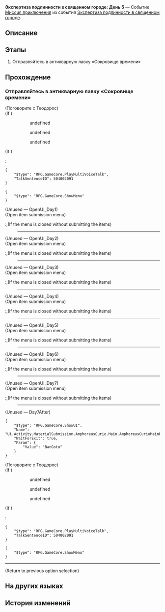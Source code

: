 {{Дополнить|Диалоги.}}
{{Миссия Инфобокс
|id              = 8031405
|Название        = 
|Изображение     = Миссия Освоения Экспертиза подлинности в священном городе День 5.png
|Тип             = Миссия приключения
|События         = Экспертиза подлинности в священном городе
|Глава           = 
|Условия         = Завершена [[Миссия приключения]] ''[[Экспертиза подлинности в священном городе: День 4]]''
|Персонажи       = Первопроходец; Теодорос
|СтартЛокация    = Вечный священный город Охема
|Мир             = Амфореус
|Локации         = Вечный священный город Охема
|Предыдущая      = Экспертиза подлинности в священном городе: День 4
|Следующая       = Экспертиза подлинности в священном городе: День 6
|Награды         = Кредиты*1 000
}}
'''Экспертиза подлинности в священном городе: День 5''' — Событие [[Миссия приключения]] из события [[Экспертиза подлинности в священном городе]].

==Описание==
{{Описание|<!--официальное описание из Перекрёстка судеб-->}}

==Этапы==
# Отправляйтесь в антикварную лавку «Сокровище времени»

==Прохождение==
{{Дополнить}}

===Отправляйтесь в антикварную лавку «Сокровище времени»===
{{Описание миссии|локация=Вечный священный город Охема|Сегодняшние артефакты уже ожидают экспертизы. Навестите Теодороса.}}
{{Диалог Начало}}

;(Поговорите с Теодорос)
;(If {{cx}}<!--during performance 504002001-->)
:<!--Unknown TalkSentence: 504002001-->
::{{Диалог|Стрелка}} undefined
::{{Диалог|Стрелка}} undefined
::{{Диалог|Стрелка}} undefined
:<!--Unknown TalkSentence: 504002003-->
:<!--Unknown TalkSentence: 504002008-->
:<!--Unknown TalkSentence: 504002009-->
:<!--Unknown TalkSentence: 504002010-->
:<!--Unknown TalkSentence: 504002011-->
:<!--Unknown TalkSentence: 504002012-->
:<!--Unknown TalkSentence: 504002013-->
;(If {{cx}}<!--not during performance 504002001-->)
:<pre>{
	"$type": "RPG.GameCore.PlayMultiVoiceTalk",
	"TalkSentenceID": 504002091
}</pre>
<pre>{
	"$type": "RPG.GameCore.ShowMenu"
}</pre>

;(Unused &mdash; OpenUI_Day1)
;(Open item submission menu)
:;(If the menu is closed without submitting the items)
:----
:<!--Unknown TalkSentence: 831410101-->

;(Unused &mdash; OpenUI_Day2)
;(Open item submission menu)
:;(If the menu is closed without submitting the items)
:----
:<!--Unknown TalkSentence: 831410701-->

;(Unused &mdash; OpenUI_Day3)
;(Open item submission menu)
:;(If the menu is closed without submitting the items)
:----
:<!--Unknown TalkSentence: 831411101-->

;(Unused &mdash; OpenUI_Day4)
;(Open item submission menu)
:;(If the menu is closed without submitting the items)
:----
:<!--Unknown TalkSentence: 831411501-->

;(Unused &mdash; OpenUI_Day5)
;(Open item submission menu)
:;(If the menu is closed without submitting the items)
:----
:<!--Unknown TalkSentence: 831411901-->

;(Unused &mdash; OpenUI_Day6)
;(Open item submission menu)
:;(If the menu is closed without submitting the items)
:----
:<!--Unknown TalkSentence: 831412301-->

;(Unused &mdash; OpenUI_Day7)
;(Open item submission menu)
:;(If the menu is closed without submitting the items)
:----
:<!--Unknown TalkSentence: 831412701-->

;(Unused &mdash; Day7After)
<pre>{
	"$type": "RPG.GameCore.ShowUI",
	"Name": "Ui.Activity.MaterialSubmission.AmphoreusCurio.Main.AmphoreusCurioMainPage",
	"WaitForExit": true,
	"Param": {
		"Value": "BanGoto"
	}
}</pre>

;(Поговорите с Теодорос)
;(If {{cx}}<!--during performance 504002001-->)
:<!--Unknown TalkSentence: 504002001-->
::{{Диалог|Стрелка}} undefined
::{{Диалог|Стрелка}} undefined
::{{Диалог|Стрелка}} undefined
:<!--Unknown TalkSentence: 504002003-->
:<!--Unknown TalkSentence: 504002008-->
:<!--Unknown TalkSentence: 504002009-->
:<!--Unknown TalkSentence: 504002010-->
:<!--Unknown TalkSentence: 504002011-->
:<!--Unknown TalkSentence: 504002012-->
:<!--Unknown TalkSentence: 504002013-->
;(If {{cx}}<!--not during performance 504002001-->)
:<pre>{
	"$type": "RPG.GameCore.PlayMultiVoiceTalk",
	"TalkSentenceID": 504002091
}</pre>
<pre>{
	"$type": "RPG.GameCore.ShowMenu"
}</pre>
----
<!--Unknown TalkSentence: 831412001-->
;(Return to previous option selection)
{{Диалог Конец}}

==На других языках==
{{На других языках
|en   = Holy City Appraisals - Day 5
|zhs  = 圣城鉴宝•第五日
|zht  = 聖城鑑寶•第五日
|ja   = 聖都の宝物鑑定・5日目
|ko   = 거룩한 도시 보물 감정•5일차
|es   = Tasaciones en la ciudad sagrada: día 5
|fr   = Expertise de la ville sainte - Jour&nbsp;5
|ru   = Экспертиза подлинности в священном городе: День 5
|th   = ประเมินสมบัติเมืองศักดิ์สิทธิ์ วันที่ 5
|vi   = Giám Bảo Thánh Thành - Ngày 5
|de   = Schatzbegutachtung der Heiligen Stadt: Tag 5
|id   = Penaksiran Harta Kota Suci: Hari 5
|pt   = Avaliações da Pólis Sagrada - Dia 5
}}

==История изменений==
{{История изменений|3.1}}
